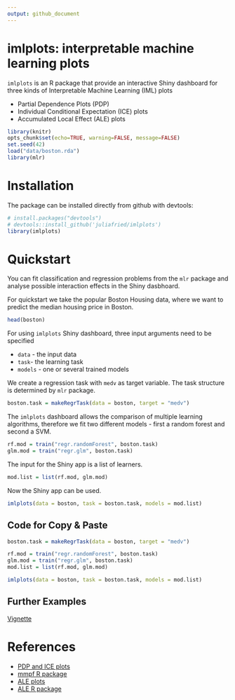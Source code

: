 ```yaml
---
output: github_document
---
```


# imlplots: interpretable machine learning plots
 `imlplots ` is an R package that provide an interactive Shiny dashboard for three kinds of Interpretable Machine Learning (IML) plots
 
* Partial Dependence Plots (PDP)
* Individual Conditional Expectation (ICE) plots
* Accumulated Local Effect (ALE) plots



```r
library(knitr)
opts_chunk$set(echo=TRUE, warning=FALSE, message=FALSE)
set.seed(42)
load("data/boston.rda")
library(mlr)
```

# Installation 
The package can be installed directly from github with devtools:
```r
# install.packages("devtools")
# devtools::install_github('juliafried/imlplots')
library(imlplots)
```


# Quickstart
You can fit classification and regression problems from the `mlr` package and analyse possible interaction effects in the Shiny dasbhoard.

For quickstart we take the popular Boston Housing data, where we want to predict the median housing price in Boston.
```r
head(boston)
```

For using `imlplots` Shiny dashboard, three input arguments need to be specified

* `data` - the input data
* `task`- the learning task
* `models` - one or several trained models

We create a regression task with `medv` as target variable.
The task structure is determined by `mlr` package.
```r
boston.task = makeRegrTask(data = boston, target = "medv")
```

The `imlplots` dashboard allows the comparison of multiple learning algorithms, therefore we fit two different models - first a random forest and second a SVM.
```r
rf.mod = train("regr.randomForest", boston.task)
glm.mod = train("regr.glm", boston.task)
```

The input for the Shiny app is a list of learners.
```r
mod.list = list(rf.mod, glm.mod)
```

Now the Shiny app can be used.
```r
imlplots(data = boston, task = boston.task, models = mod.list)
```

## Code for Copy & Paste
```r
boston.task = makeRegrTask(data = boston, target = "medv")

rf.mod = train("regr.randomForest", boston.task)
glm.mod = train("regr.glm", boston.task)
mod.list = list(rf.mod, glm.mod)

imlplots(data = boston, task = boston.task, models = mod.list)
```

## Further Examples
[Vignette](https://github.com/juliafried/imlplots/blob/master/vignettes/imlplots_Tutorial.html)

# References

* [PDP and ICE plots](https://arxiv.org/pdf/1309.6392.pdf)
* [mmpf R package](https://github.com/zmjones/mmpf)
* [ALE plots](https://arxiv.org/abs/1612.08468)
* [ALE R package](https://cran.r-project.org/web/packages/ALEPlot/index.html)



